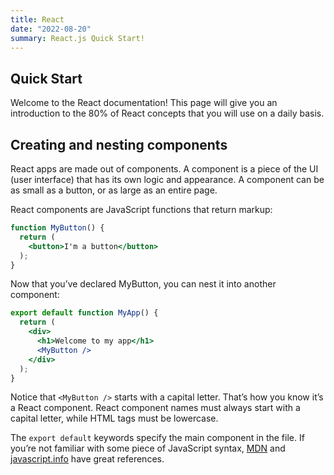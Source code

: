 ```yaml
---
title: React
date: "2022-08-20"
summary: React.js Quick Start!
---
```


## Quick Start

Welcome to the React documentation! This page will give you an introduction to the 80% of React concepts that you will use on a daily basis.

## Creating and nesting components 

React apps are made out of components. A component is a piece of the UI (user interface) that has its own logic and appearance. A component can be as small as a button, or as large as an entire page.

React components are JavaScript functions that return markup:

```jsx
function MyButton() {
  return (
    <button>I'm a button</button>
  );
}
```

Now that you’ve declared MyButton, you can nest it into another component:

```jsx
export default function MyApp() {
  return (
    <div>
      <h1>Welcome to my app</h1>
      <MyButton />
    </div>
  );
}
```

Notice that `<MyButton />` starts with a capital letter. That’s how you know it’s a React component. React component names must always start with a capital letter, while HTML tags must be lowercase.

The `export default` keywords specify the main component in the file. If you’re not familiar with some piece of JavaScript syntax, [MDN](https://developer.mozilla.org/en-US/docs/web/javascript/reference/statements/export) and [javascript.info](https://javascript.info/import-export) have great references.